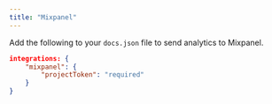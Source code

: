 ```yaml
---
title: "Mixpanel"
---
```


Add the following to your `docs.json` file to send analytics to Mixpanel.

```json Analytics options in docs.json
integrations: {
    "mixpanel": {
        "projectToken": "required"
    }
}
```
